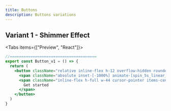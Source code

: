 ```yaml
---
title: Buttons
description: Buttons variations
---
```




## Variant 1 - Shimmer Effect

<Tabs items={["Preview", "React"]}>
  <Tab value="Preview">
  <div className="flex-row-center pt-4">
    <Button_v1 />
  </div>
  </Tab>
  <Tab value="React">

```jsx
//======================================
export const Button_v1 = () => {
  return (
    <button className="relative inline-flex h-12 overflow-hidden rounded-full p-[2px] shadow-lg focus:outline-none focus:ring-1 focus:ring-zinc-400 focus:ring-offset-2 focus:ring-offset-zinc-50">
      <span className="absolute inset-[-1000%] animate-[spin_5s_linear_infinite_reverse] dark:bg-[conic-gradient(from_90deg_at_50%_50%,#fff_0%,#000_7%)] bg-[conic-gradient(from_90deg_at_50%_50%,#000_0%,#fff_5%)]" />
      <span className="inline-flex h-full w-44 cursor-pointer items-center justify-center rounded-full bg-primary-900 px-3 py-1 font-semibold text-zinc-800 dark:text-zinc-200 backdrop-blur-xl bg-white/30 dark:bg-zinc-900/50">
        Get started
      </span> 
    </button>
  )
}
```
</Tab>
</Tabs>
